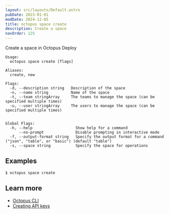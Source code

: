 ```yaml
---
layout: src/layouts/Default.astro
pubDate: 2023-01-01
modDate: 2024-12-05
title: octopus space create
description: Create a space
navOrder: 125
---
```


Create a space in Octopus Deploy

```
Usage:
  octopus space create [flags]

Aliases:
  create, new

Flags:
  -d, --description string   Description of the space
  -n, --name string          Name of the space
  -t, --team stringArray     The teams to manage the space (can be specified multiple times)
  -u, --user stringArray     The users to manage the space (can be specified multiple times)


Global Flags:
  -h, --help                   Show help for a command
      --no-prompt              Disable prompting in interactive mode
  -f, --output-format string   Specify the output format for a command ("json", "table", or "basic") (default "table")
  -s, --space string           Specify the space for operations

```

## Examples

<SamplesInstance />

```
$ octopus space create

```

## Learn more

- [Octopus CLI](/docs/octopus-rest-api/cli)
- [Creating API keys](/docs/octopus-rest-api/how-to-create-an-api-key)
